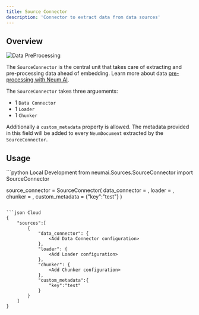 ```yaml
---
title: Source Connector
description: 'Connector to extract data from data sources'
---
```


## Overview

<img
  className="rounded-lg"
  src="/images/Data_PreProcessing.png"
  alt="Data PreProcessing"
/>

The `SourceConnector` is the central unit that takes care of extracting and pre-processing data ahead of embedding. Learn more about data [pre-processing with Neum AI](/local-development/data-preprocessing).

The `SourceConnector` takes three arguements:
- 1 `Data Connector`
- 1 `Loader`
- 1 `Chunker`

Additionally a `custom_metadata` property is allowed. The metadata provided in this field will be added to every `NeumDocument` extracted by the `SourceConnector`.

## Usage

<CodeGroup>
```python Local Development
from neumai.Sources.SourceConnector import SourceConnector

source_connector =  SourceConnector(
    data_connector = <Data Connector>,
    loader = <Loader>,
    chunker = <Chunker>,
    custom_metadata = {"key":"test"}
)
```

```json Cloud
{
    "sources":[
        {
            "data_connector": {
                <Add Data Connector configuration>
            },
            "loader": {
                <Add Loader configuration>
            },
            "chunker": {
                <Add Chunker configuration>
            },
            "custom_metadata":{
                "key":"test"
            }
        }
    ]
}
```
</CodeGroup>